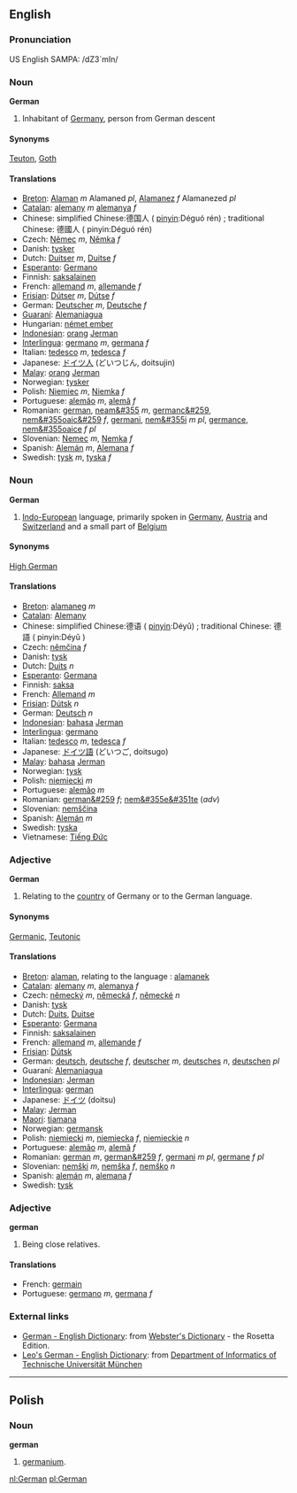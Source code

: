 ==English==
===Pronunciation===
US English SAMPA: /dZ3`mIn/

===Noun===
'''German'''

#Inhabitant of [[Germany]], person from German descent

====Synonyms====
[[Teuton]], [[Goth]]

====Translations====
*[[Breton]]: [[Alaman]] ''m'' Alamaned ''pl'', [[Alamanez]] ''f'' Alamanezed ''pl''
*[[Catalan]]: [[alemany]] ''m'' [[alemanya]] ''f''
*Chinese: simplified Chinese:德国人 ( [[pinyin]]:Déguó rén) ; traditional Chinese: 德國人 ( pinyin:Déguó rén) 
*Czech: [[Němec]] ''m'', [[Němka]] ''f''
*Danish: [[tysker]]
*Dutch: [[Duitser]] ''m'', [[Duitse]] ''f''
*[[Esperanto]]: [[Germano]]
*Finnish: [[saksalainen]]
*French: [[allemand]] ''m'', [[allemande]] ''f''
*[[Frisian]]: [[Dútser]] ''m'', [[Dútse]] ''f''
*German: [[Deutscher]] ''m'', [[Deutsche]] ''f''
*[[Guaraní]]: [[Alemaniagua]]
*Hungarian: [[német ember]]
*[[Indonesian]]: [[orang]] [[Jerman]]
*[[Interlingua]]: [[germano]] ''m'', [[germana]] ''f''
*Italian: [[tedesco]] ''m'', [[tedesca]] ''f''
*Japanese: [[ドイツ人]] (どいつじん, doitsujin)
*[[Malay]]: [[orang]] [[Jerman]]
*Norwegian: [[tysker]]
*Polish: [[Niemiec]] ''m'', [[Niemka]] ''f''
*Portuguese: [[alemão]] ''m'', [[alemã]] ''f''
*Romanian: [[german]], [[neam&#355]] ''m'', [[germanc&#259]], [[nem&#355oaic&#259]] ''f'', [[germani]], [[nem&#355i]] ''m pl'', [[germance]], [[nem&#355oaice]] ''f pl''
*Slovenian: [[Nemec]] ''m'', [[Nemka]] ''f''
*Spanish: [[Alemán]] ''m'', [[Alemana]] ''f''
*Swedish: [[tysk]] ''m'', [[tyska]] ''f''

===Noun===
'''German'''

#[[Indo-European]] language, primarily spoken in [[Germany]], [[Austria]] and [[Switzerland]] and a small part of [[Belgium]]

====Synonyms====
[[High German]]

====Translations====
*[[Breton]]: [[alamaneg]] ''m''
*[[Catalan]]: [[Alemany]]
*Chinese: simplified Chinese:德语 ( [[pinyin]]:Déyǔ) ; traditional Chinese: 德語 ( pinyin:Déyǔ ) 
*Czech: [[němčina]] ''f''
*Danish: [[tysk]]
*Dutch: [[Duits]] ''n''
*[[Esperanto]]: [[Germana]]
*Finnish: [[saksa]]
*French: [[Allemand]] ''m''
*[[Frisian]]: [[Dútsk]] ''n''
*German: [[Deutsch]] ''n''
*[[Indonesian]]: [[bahasa]] [[Jerman]]
*[[Interlingua]]: [[germano]]
*Italian: [[tedesco]] ''m'', [[tedesca]] ''f''
*Japanese: [[ドイツ語]] (どいつご, doitsugo)
*[[Malay]]: [[bahasa]] [[Jerman]]
*Norwegian: [[tysk]]
*Polish: [[niemiecki]] ''m''
*Portuguese: [[alemão]] ''m''
*Romanian: [[german&#259]] ''f''; [[nem&#355e&#351te]] (''adv'')
*Slovenian: [[nemščina]]
*Spanish: [[Alemán]] ''m''
*Swedish: [[tyska]]
*Vietnamese: [[Tiếng Ðức]]

===Adjective===
'''German'''

#Relating to the [[country]] of Germany or to the German language.

====Synonyms====
[[Germanic]], [[Teutonic]]

====Translations====
*[[Breton]]: [[alaman]], relating to the language : [[alamanek]]
*[[Catalan]]: [[alemany]] ''m'', [[alemanya]] ''f''
*Czech: [[německý]] ''m'', [[německá]] ''f'', [[německé]] ''n''
*Danish: [[tysk]]
*Dutch: [[Duits]], [[Duitse]]
*[[Esperanto]]: [[Germana]]
*Finnish: [[saksalainen]]
*French: [[allemand]] ''m'', [[allemande]] ''f''
*[[Frisian]]: [[Dútsk]]
*German: [[deutsch]], [[deutsche]] ''f'', [[deutscher]] ''m'', [[deutsches]] ''n'', [[deutschen]] ''pl''
*Guaraní: [[Alemaniagua]]
*[[Indonesian]]: [[Jerman]]
*[[Interlingua]]: [[german]]
*Japanese: [[ドイツ]] (doitsu)
*[[Malay]]: [[Jerman]]
*[[Maori]]: [[tiamana]]
*Norwegian: [[germansk]]
*Polish: [[niemiecki]] ''m'', [[niemiecka]] ''f'', [[niemieckie]] ''n''
*Portuguese: [[alemão]] ''m'', [[alemã]] ''f''
*Romanian: [[german]] ''m'', [[german&#259]] ''f'', [[germani]] ''m pl'', [[germane]] ''f pl''
*Slovenian: [[nemški]] ''m'', [[nemška]] ''f'', [[nemško]] ''n''
*Spanish: [[alemán]] ''m'', [[alemana]] ''f''
*Swedish: [[tysk]]

===Adjective===
'''german'''

#Being close relatives.

====Translations====
*French: [[germain]]
*Portuguese: [[germano]] ''m'', [[germana]] ''f''

=== External links ===
*[http://www.websters-online-dictionary.org/definition/German-english/ German - English Dictionary]: from [http://www.websters-online-dictionary.org/ Webster's Dictionary] - the Rosetta Edition.
*[http://dict.leo.org/ Leo's German - English Dictionary]: from [http://www.informatik.tu-muenchen.de/home_e.html Department of Informatics of Technische Universität München]



----

==Polish==
===Noun===
'''german'''

# [[germanium]].

[[nl:German]]
[[pl:German]]